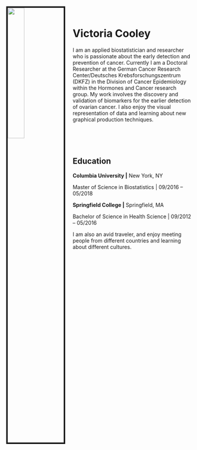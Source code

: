 <br>
<br>
<br>

<img src="IMG_7623.JPG" style="width:30%; border:4px solid; margin-right: 20px" align="left">

<br>

# Victoria Cooley

I am an applied biostatistician and researcher who is passionate about the early detection and prevention of cancer. Currently I am a Doctoral Researcher at the German Cancer Research Center/Deutsches Krebsforschungszentrum (DKFZ) in the Division of Cancer Epidemiology within the Hormones and Cancer research group. My work involves the discovery and validation of biomarkers for the earlier detection of ovarian cancer. I also enjoy the visual representation of data and learning about new graphical production techniques.



<br>

<br>

## Education

**Columbia University \|** New York, NY

Master of Science in Biostatistics \| 09/2016 -- 05/2018

**Springfield College \|** Springfield, MA

Bachelor of Science in Health Science \| 09/2012 -- 05/2016

I am also an avid traveler, and enjoy meeting people from different countries and learning about different cultures.
